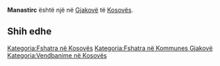 {{Fshat në 
 | Emri                = Manastirc
 | EmriAlt                = 
 | NAME_SHORT_FORM=      
 | NAME_GENERIC=      
 | NAME_SORT_NAME_RO=      MANASTIRC
 | FULL_NAME_RO = Manastirc
 | FULL_NAME_ND_RO=Manastirc
 | SORT_NAME_RG=MANASTIRC
 | FULL_NAME_RG=Manastirc
 | FULL_NAME_ND_RG=Manastirc
 | SRP_NAME_SHORT_FORM=      
 | SRP_NAME_GENERIC=      
 | SRP_NAME_SORT_NAME_RO=      
 | SRP_FULL_NAME_RO = 
 | SRP_FULL_NAME_ND_RO=
 | SRP_SORT_NAME_RG=
 | SRP_FULL_NAME_RG=
 | SRP_FULL_NAME_ND_RG=
 | Emri (Rasa dhanore) = 
 | Figura              = 
 | Shteti              = Kosovo
 | Komuna              = Gjakovë
 | Kodi postar         = 
 | Sipërfaqja          = 

 | Popullsia           = 

 | Regj. i popullsisë  = 
 | Dend. e popullsisë  = 
 | Faqja zyrtare       = 
 <!--- Koordinatat ----> 
 | Gjerësia            = 42.358056
 | Gjatësia            = 21.108889
 | Lartësia            = 
}}
'''Manastirc''' është një [[]] në [[Gjakovë]] të [[Kosovës]].

<!-- == Gjeografia == -->
<!-- == Historia == -->
<!-- == Demografia == -->
== Shih edhe ==
{{Komuna Gjakovë}}
{{Kosovo-Administrata-Cung}}

[[Kategoria:Fshatra në Kosovës]]
[[Kategoria:Fshatra në Kommunes Gjakovë]]
[[Kategoria:Vendbanime në Kosovës]]